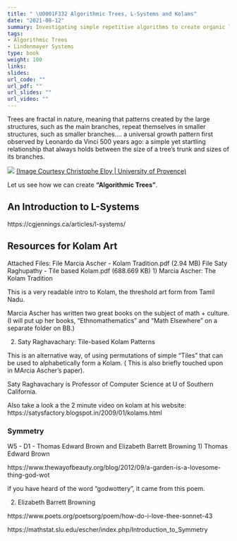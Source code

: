 ```yaml
---
title: " \U0001F332 Algorithmic Trees, L-Systems and Kolams"
date: "2021-08-12"
summary: Investigating simple repetitive algorithms to create organic looking structures
tags:
- Algorithmic Trees
- Lindenmayer Systems
type: book
weight: 100
links:
slides: 
url_code: ""
url_pdf: ""
url_slides: ""
url_video: ""
---
```


Trees are fractal in nature, meaning that patterns created by the large structures, such as the main branches, repeat themselves in smaller structures, such as smaller branches.... a universal growth pattern first observed by Leonardo da Vinci 500 years ago: a simple yet startling relationship that always holds between the size of a tree's trunk and sizes of its branches. 

![](https://www.birdsoutsidemywindow.org/wp-content/uploads/2018/11/diagram_da_vinci_rule_of_trees_christophermalloy_insidescience-600x291.jpg)
[(Image Courtesy Christophe Eloy | University of Provence)](https://www.insidescience.org/news/uncovering-da-vincis-rule-trees)



Let us see how we can create **"Algorithmic Trees"**.

## An Introduction to L-Systems

https://cgjennings.ca/articles/l-systems/


## Resources for Kolam Art
Attached Files:
File Marcia Ascher - Kolam Tradition.pdf  (2.94 MB)
File Saty Raghupathy - Tile based Kolam.pdf  (688.669 KB)
1) Marcia Ascher: The Kolam Tradition

This is a very readable intro to Kolam, the threshold art form from Tamil Nadu.

Marcia Ascher has written two great books on the subject of math + culture. 
(I will put up her books, "Ethnomathematics" and "Math Elsewhere" on a separate folder on BB.)


2) Saty Raghavachary: Tile-based Kolam Patterns

This is an alternative way, of using permutations of simple "Tiles" that can be used to alphabetically form a Kolam. ( This is also briefly touched upon in MArcia Ascher's paper).

Saty Raghavachary is Professor of Computer Science at U of Southern California.

Also take a look a the 2 minute video on kolam at his website: https://satysfactory.blogspot.in/2009/01/kolams.html


### Symmetry

W5 - D1 - Thomas Edward Brown and Elizabeth Barrett Browning
1) Thomas Edward Brown

https://www.thewayofbeauty.org/blog/2012/09/a-garden-is-a-lovesome-thing-god-wot

if you have heard of the word "godwottery", it came from this poem.


2) Elizabeth Barrett Browning

https://www.poets.org/poetsorg/poem/how-do-i-love-thee-sonnet-43

https://mathstat.slu.edu/escher/index.php/Introduction_to_Symmetry


